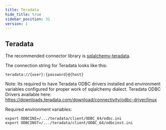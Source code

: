 ```yaml
---
title: Teradata
hide_title: true
sidebar_position: 31
version: 1
---
```


## Teradata

The recommended connector library is
[sqlalchemy-teradata](https://github.com/Teradata/sqlalchemy-teradata).

The connection string for Teradata looks like this:

```
teradata://{user}:{password}@{host}
```

Note: Its required to have Teradata ODBC drivers installed and environment variables configured for
proper work of sqlalchemy dialect. Teradata ODBC Drivers available here:
https://downloads.teradata.com/download/connectivity/odbc-driver/linux

Required environment variables:

```
export ODBCINI=/.../teradata/client/ODBC_64/odbc.ini
export ODBCINST=/.../teradata/client/ODBC_64/odbcinst.ini
```
